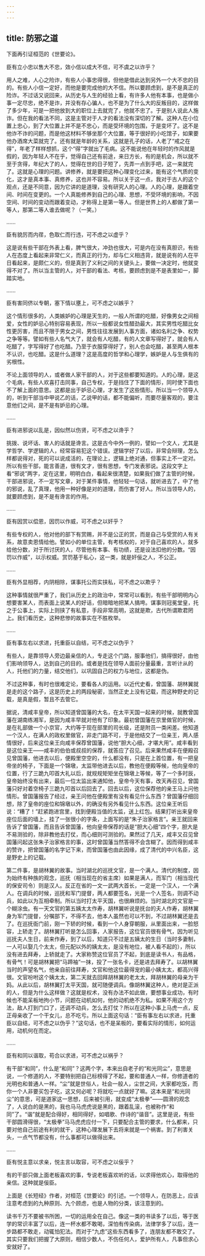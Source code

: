 ```yaml
---
---
---
```

title: 防邪之道
---




下面再引证桓范的《世要论》。

臣有立小忠以售大不忠，效小信以成大不信，可不虞之以诈乎？

用人之难，人心之险诈，有些人小事忠得很，但他是借此达到另外一个大不忠的目的。有些人小信一定好，而他是要完成他的大不信。所以要顾虑到，是不是真正的险诈。不过话又说回来，从历史与人生的经验上看，有许多人他有本事，也是做小事一定尽忠，绝不是诈，并没有存心骗人，也不是为了什么大的反叛目的，这样做了多少年，可是一把他放到大的职位上去就完了，他就不忠了。于是别人说此人施诈。但在我的看法不同，这是主管对于人才的看法没有深切的了解。这种人在小位置上忠心，到了大位置上并不是不忠心，而是受环境的包围，于是变坏了。这不是他诈不诈的问题，而是他这材料不够坐那个大位置，等于很好的小吃馆子，如果要他办酒席大菜就完了。还有就是年龄的关系，这就是孔子的话，人老了“戒之在得”，年老了样样想抓，这个“得”字就出了毛病。这不能说他在年轻时的作风就是假的，因为年轻人不在乎，觉得自己还有前途，来日方长，有的是机会，所以就不至于贪得，年纪大了的人，觉得在世的日子短了，先弄一点到手吧，这一来就完了。这就是心理的问题。讲修养，就是要把这种心理变化过来，能有这个气质的变化，这才是真本事、真修养，这也并不容易。所以关于这一点，我对于古人的这个观点，还是不同意，因为它讲的是道理，没有研究人的心理。人的心理，是跟着空间、时间在变更的。一个人真能修养到自己的心理、思想，不受环境的影响，不因空间、时间的变动而跟着变动，才称得上是第一等人。但是世界上的人都做了第一等人，那第二等人谁去做呢？（一笑。）

……

臣有貌厉而内荏，色取仁而行违，可不虑之以虚乎？

这是说有些干部在外表上看，脾气很大，冲劲也很大，可是内在没有真胆识，有些人在态度上看起来非常仁义，而真正的行为，却与仁义相违背，就是说有的人在平日看起来，是颇仁义的，但是真到了义利之间的关键头上，要做一决定时，他就变得不对了。所以当主管的人，对干部的看法、考核，要顾虑到是不是表里如一，脚踏实地。

……

臣有害同侪以专朝，塞下情以壅上，可不虑之以嫉乎？

这个情形很多的，人类嫉妒的心理是天生的，一般人所谓的吃醋，好像男女之间相爱，女性的妒忌心特别容易表现，所以一般都说女性醋劲最大，其实男性吃醋比女性更厉害，而且不限于男女之间，男性往往发展到人事方面，诸如名利之争、权势之争等等。譬如有些人名气大了，就会有人吃醋，有的人文章写得好了，就会有人吃醋了，字写得好了也吃醋。乃至于衣服穿得好了，别人也会吃醋，甚至两人根本不认识，也吃醋。这是什么道理？这是高度的哲学和心理学，嫉妒是人与生俱有的劣根性。

不论上面领导的人，或者做人家干部的人，对于这些都要知道的。人的心理，是这个毛病，有些人欢喜打击同事，自己专权，于是挡住了下面的情形，同时使下面也不了解上面的意思。这都是出于妒忌心理，才发生了这些情形。所以当一个领导人的，听到干部当中甲说乙的话，乙说甲的话，都不能偏听，而要尽量客观的，要注意他们之间，是不是有妒忌的心理。

……

臣有进邪说以乱是，因似然以伤贤，可不虑之以谗乎？

挑拨、说坏话、害人的话就是谗言。这是古今中外一例的，譬如一个文人，尤其是学哲学、学逻辑的人，经常容易犯这个错误。逻辑学好了以后，非常会辩理，怎么样都说得对，死的可以说成活的，在理论上，逻辑上绝对通，但事实上不一定对。所以有些干部，能言善道，很有文才，很有思想，专门发表邪说。这段文字上看“邪说”两字，定在这里，明明白白，看起来很清楚，如果我们做了主管的时候，干部进邪说，不一定写文章，对于某件事情，他轻轻一句话，就听进去了，中了他的邪说，乱了真理，他用一种好像是对的道理，而伤害了好人。所以当领导人的，就要顾虑到，是不是有谗言的作用。

……

臣有因赏以偿恩，因罚以作威，可不虑之以奸乎？

有些专权的人，他对他的部下有赏赐，并不是公正的赏，而是自己与受赏的人有关系，故意卖恩情给他。譬如小的单位主管，有考核权的，对于自己喜欢的人，就多给他分数，对于所讨厌的人，尽管他有本事、有功绩，还是设法扣他的分数。“因罚以作威”，以示权威。赏罚基于私心，这一类，就是奸佞之人，不公正。

……

臣有外显相荐，内阴相除，谋事托公而实挟私，可不虑之以欺乎？

这种事情就很严重了，我们从历史上的政治中，常常可以看到，有些干部明明内心想要害某人，而表面上说某人的好话，但暗暗地把某人搞垮。谋事则冠冕堂皇，托之于公事上，实际上则挟了有私意，手段非常高明，这就是欺，古代所谓欺君罔上。我们看历史，这种悲惨的故事实在不胜枚举。

……

臣有事左右以求进，托重臣以自结，可不虑之以伪乎？

有些人，是靠领导人旁边最亲信的人，专走这个门路，服事他们，搞得很好，由他们影响领导人，达到自己的目的。或者是找在领导人面前分量最重，言听计从的人，托他们的力量，结交他们，以巩固自己的权力与地位，这都是伪。

不过这种事，有时也很难定论，要看各人的运用。以近代史看，曾国藩、胡林翼就是走的这个路子，这是历史上的两段秘密，当然正史上没有记载，而这种野史的记载，是真是假，暂且不去管它。

据说，清咸丰皇帝，所以知道曾国藩的大名，在太平天国一起来的时候，就教曾国藩在湖南练湘军，是因为咸丰早就对他有了印象。最初曾国藩在京里做官的时候，是在礼部做一个小京官，大约等于现在部里的司长级，还是附员一类闲差。他知道一个汉人，在满人的政权里做官，非走门路不可，于是他结交了一位亲王，两人感情很好，后来这位亲王向咸丰保荐曾国藩，说他“胆大心细，才堪大用”。咸丰看到是这位亲王——咸丰的伯伯或叔叔的保荐，就答应了召见。后来果然咸丰在便殿召见曾国藩，他进去以后，便殿里空空的，什么都没有，只是在上首位置，有一把皇帝坐的椅子，下面是一个锦墩，太监带他进去以后，教他在便殿等候，他向皇帝的位置，行了三跪九叩首大礼以后，就规规矩矩坐在锦墩上等候，等了一个多时辰，皇帝始终没有出来，最后一位太监出来通知他，皇帝今天有事，改天再召见，曾国藩只好对着空椅子三跪九叩首以后回去了。回去以后，这位保荐他的亲王马上问他情形。曾国藩报告了经过，亲王问他在便殿里有没有看见什么东西？曾国藩仔细回想，除了皇帝的座位和锦墩以外，的确没有另外看见什么东西。这位亲王听后说：“糟了！”赶紧跑进宫里，找到便殿当值的太监，送上红包。结果打听出来皇帝座位后面的墙上，挂了一张很小的字条，上面写的是“朱子治家格言”。亲王就回来告诉了曾国藩，而且告诉曾国藩，他向皇帝保荐的话是“胆大心细”四个字，胆大是不易测验的，除非教他去打仗，而心细则可测验的。果然过了几天，咸丰又召见曾国藩问起这张朱子治家格言的事，这时曾国藩当然答得不会含糊了。因而得到咸丰的赞许，把曾国藩的名字记下来，而曾国藩也由此因缘，成了清代的中兴名臣，这是野史上的记载。

第二件事，是胡林翼的故事。当时湖北的巡抚文官，是一个满人。清代的制度，因为始终有种族的观念，巡抚（相当现在的省主席）如果是满人，而军门（相当现代的保安司令）则是汉人。反正在省的一文一武两大首长，一定是一个汉人，一个满人。在调兵的时候，巡抚和军门提督，两人都要签名，光是一个人签名，则调不动兵，如此以为互相牵制。所以当时打太平天国，也很麻烦的。当时湖北的文官是一个糊涂虫。有一天文官的第五姨太太作寿，胡林翼听说是抚台的夫人作寿，胡林翼身为军门提督，分嘱部下，不得不去，他本人虽然也可以不到，不过胡林翼还是去了。在巡抚衙门前，刚一下轿的时候，看到一个人身穿朝服，从里面出来，一脸怒容，上轿走了。胡林翼打听是怎么回事，人家报告，这位官员很有骨气，因为听见巡抚夫人生日，前来作寿，到了以后，知道只不过是五姨太的生日（当时多妻制，一人可以娶几个太太，但元配以外的姨太太，是没有地位，被人看不起的），所以没有进去拜寿，上轿就走了。大家称赞这位官员了不起，到底是读书人，有品格，有骨气！可是胡林翼把“马蹄袖”一抹，投了一张名卡，还是进去拜寿了。以胡林翼当时的声望名气，他亲自前往拜寿，文官和他这位最得宠的最小姨太太，都高兴得很。文官吩咐这个姨太太，第二天就去回拜胡林翼的老太太，拜胡林翼的母亲为干妈。从此以后，胡林翼打太平天国，就可随便调兵。像胡林翼这种人，绝对是正派的人，但是为什么这样做？这就是权术，没有办法不如此做，要想事业成功，有时候也不能呆板地拘小节，问题在动机如何，他的动机绝不为私。如果不用这个方法，敌人打到门口了，还调不动兵，怎么去打仗？所以在这种小事上马虎一点，反正母亲收了一个干女儿，总不吃亏。所以上面这句话：“臣有事左右以求进，托重臣以自结，可不虑之以伪乎？”这句话，也不是呆板的，要看实际的情形，如何运用，动机何在而定。

……

臣有和同以谐取，苟合以求进，可不虑之以祸乎？

有干部“和同”，什么是“和同”？这两个字，本来出自老子的“和光同尘”，意思是说，一个修道的人，不要特别把自己标榜得了不起，要和普通人一样，你修道者的光明也和普通人一样。“尘”就是世俗人，社会一般人，尘世之间，大家都吃饭，而你一个人非要买包子吃，这又何必呢？将就吃一点就好了嘛。这本来是“和光同尘”的意思，可是道家这一思想，后来被引用，就变成“太极拳”——圆滑的观念了，人说白的是黑的，我也马马虎虎说是黑的，跟着乱滚，也被称作“和同”了。“谐”就是配合得好，相同得好，如唱歌、作诗的“谐音”。这里是说，有些干部圆滑得很，“太极拳”马马虎虎应付一下，只要配合主管的要求，什么都来，只要对他自己前途有利的就干，这种心理发展下去将来就是一个祸害。到了利害关头，一点气节都没有，什么事都可以做得出来。

……

臣有悦主意以求亲，悦主言以取容，可不虑之以佞乎？

有的干部只做上面老板喜欢的事，专说老板喜欢听的话，以求得他欢心，取得他的亲信。这种就是佞臣。

上面是《长短经》作者，对桓范《世要论》的引述。一个领导人，在防恶上，应该注意考虑到的九种原则、九个顾虑，也是人物的分类，该注意到的。

读书千万不要被书所困，一切的运用全在自己。像这一类的书读多了以后，等于医学的常识丰富了以后，连一杯水都不敢喝，深怕有传染病，法律学多了以后，连一步路都不敢走，动辄怕犯法。而对于“九虑”这些东西看多了，连朋友都不敢交了。其实只要我们把握了大原则，相信少数人，不伤任何人，爱护所有人，凡事但求心安就好了。